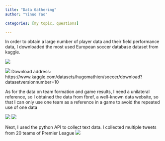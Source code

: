 ```yaml
---
title: "Data Gathering"
author: "Yinuo Tao"

categories: [my topic, questions]

---
```


In order to obtain a large number of player data and their field performance data, I downloaded the most used European soccer database dataset from kaggle.

![](图片2.png)

![](图片3.png)
Download address: https://www.kaggle.com/datasets/hugomathien/soccer/download?datasetversionnumber=10

As for the data on team formation and game results, I need a unilateral reference, so I obtained the data from fbref, a well-known data website, so that I can only use one team as a reference in a game to avoid the repeated use of one data

![](图片4.png)
![](图片5.png)

Next, I used the python API to collect text data. I collected multiple tweets from 20 teams of Premier League
![](图片6.png)